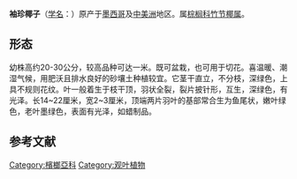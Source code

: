 {{Speciesbox
|image= Chamaedorea elegans.jpg
|image_caption= 袖珍椰子
| taxon = Chamaedorea elegans
| authority =[[Mart.|Mart.]], 1830
}}
'''袖珍椰子'''（[[学名|学名]]：{{lang|la|''Chamaedorea elegans''}}）原产于[[墨西哥|墨西哥]]及[[中美洲|中美洲]]地区。属[[棕榈科|棕榈科]][[竹节椰属|竹节椰属]]。{{r|theplantlist}}

==形态==
幼株高约20-30公分，较高品种可达一米。既可盆栽，也可用于切花。喜温暖、潮湿气候，用肥沃且排水良好的砂壤土种植较宜。它茎干直立，不分枝，深绿色，上具不规则花纹。叶一般着生于枝干顶，羽状全裂，裂片披针形，互生，深绿色，有光泽。长14~22厘米，宽2~3厘米，顶端两片羽叶的基部常合生为鱼尾状，嫩叶绿色，老叶墨绿色，表面有光泽，如蜡制品。

==参考文献==
{{reflist|refs=
<ref name=theplantlist>[http://www.theplantlist.org/tpl1.1/record/kew-37528 ''Chamaedorea elegans'' Mart.]. In: ''The Plant List'' (2013). Version 1.1. Published on the Internet; http://www.theplantlist.org/ [2018-12-12].</ref>
}}

{{taxonbar}}

{{DEFAULTSORT:Chamaedorea elegans}}
[[Category:檳榔亞科|Category:檳榔亞科]]
[[Category:观叶植物|Category:观叶植物]]


{{Palm-stub}}
